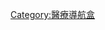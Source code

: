 {{Navbox
|name = Antibiotics social and layman issues
|title = [[抗细菌药]]及相關延伸議題
|listclass = hlist
|state = {{{state|autocollapse}}}
|group1 = 核心藥物
|list1  =
*[[抗生素]]
*[[杀真菌剂]]
*[[抗病毒药物]]
* [[抗寄生虫药药物]]

|group2 = 社會議題
|list2  =
*[[抗菌藥之時間表]]
*[[抗生素抗藥性]]
*[[抗生素滥用]]
* [[家畜使用抗生素]]

|group4 = 藥理學
|list4  =
* [[抗菌药效学]]
* [[抗生素名单]]
* [[抗生素生产]]

}}<noinclude>
{{collapsible option}}
[[Category:醫療導航盒]]</noinclude>